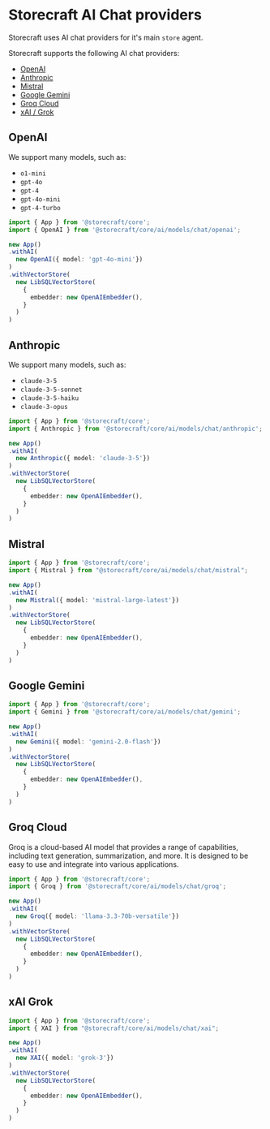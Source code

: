 # Storecraft AI Chat providers

Storecraft uses AI chat providers for it's main `store` agent.

Storecraft supports the following AI chat providers:
- [OpenAI](https://openai.com/)
- [Anthropic](https://www.anthropic.com/)
- [Mistral](https://mistral.ai/)
- [Google Gemini](https://gemini.google.com/)
- [Groq Cloud](https://console.groq.com/)
- [xAI / Grok](https://grok.com/)

## OpenAI

We support many models, such as:
- `o1-mini` 
- `gpt-4o`
- `gpt-4` 
- `gpt-4o-mini`
- `gpt-4-turbo`

```ts
import { App } from '@storecraft/core';
import { OpenAI } from '@storecraft/core/ai/models/chat/openai';

new App()
.withAI(
  new OpenAI({ model: 'gpt-4o-mini'})
)
.withVectorStore(
  new LibSQLVectorStore(
    {
      embedder: new OpenAIEmbedder(),
    }
  )
)
```

## Anthropic

We support many models, such as:
- `claude-3-5`
- `claude-3-5-sonnet`
- `claude-3-5-haiku`
- `claude-3-opus`

```ts
import { App } from '@storecraft/core';
import { Anthropic } from '@storecraft/core/ai/models/chat/anthropic';

new App()
.withAI(
  new Anthropic({ model: 'claude-3-5'})
)
.withVectorStore(
  new LibSQLVectorStore(
    {
      embedder: new OpenAIEmbedder(),
    }
  )
)
```

## Mistral

```ts
import { App } from '@storecraft/core';
import { Mistral } from "@storecraft/core/ai/models/chat/mistral";

new App()
.withAI(
  new Mistral({ model: 'mistral-large-latest'})
)
.withVectorStore(
  new LibSQLVectorStore(
    {
      embedder: new OpenAIEmbedder(),
    }
  )
)
```

## Google Gemini

```ts
import { App } from '@storecraft/core';
import { Gemini } from '@storecraft/core/ai/models/chat/gemini';

new App()
.withAI(
  new Gemini({ model: 'gemini-2.0-flash'})
)
.withVectorStore(
  new LibSQLVectorStore(
    {
      embedder: new OpenAIEmbedder(),
    }
  )
)
```

## Groq Cloud

Groq is a cloud-based AI model that provides a range of capabilities, including text generation, summarization, and more. It is designed to be easy to use and integrate into various applications.

```ts
import { App } from '@storecraft/core';
import { Groq } from '@storecraft/core/ai/models/chat/groq';

new App()
.withAI(
  new Groq({ model: 'llama-3.3-70b-versatile'})
)
.withVectorStore(
  new LibSQLVectorStore(
    {
      embedder: new OpenAIEmbedder(),
    }
  )
)
```

## xAI Grok

```ts
import { App } from '@storecraft/core';
import { XAI } from "@storecraft/core/ai/models/chat/xai";

new App()
.withAI(
  new XAI({ model: 'grok-3'})
)
.withVectorStore(
  new LibSQLVectorStore(
    {
      embedder: new OpenAIEmbedder(),
    }
  )
)
```
